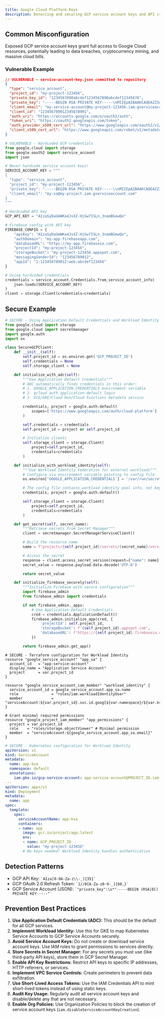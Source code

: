 ```yaml
---
title: Google Cloud Platform Keys
description: Detecting and securing GCP service account keys and API credentials
---
```


## Common Misconfiguration

Exposed GCP service account keys grant full access to Google Cloud resources, potentially leading to data breaches, cryptocurrency mining, and massive cloud bills.

### Vulnerable Example

```json
// VULNERABLE - service-account-key.json committed to repository
{
  "type": "service_account",
  "project_id": "my-project-123456",
  "private_key_id": "1234567890abcdef1234567890abcdef12345678",
  "private_key": "-----BEGIN RSA PRIVATE KEY-----\nMIIEpAIBAAKCAQEA2Z3qX2BTLS7ZAAAA...\n-----END RSA PRIVATE KEY-----\n",
  "client_email": "my-service-account@my-project-123456.iam.gserviceaccount.com",
  "client_id": "123456789012345678901",
  "auth_uri": "https://accounts.google.com/o/oauth2/auth",
  "token_uri": "https://oauth2.googleapis.com/token",
  "auth_provider_x509_cert_url": "https://www.googleapis.com/oauth2/v1/certs",
  "client_x509_cert_url": "https://www.googleapis.com/robot/v1/metadata/x509/my-service-account%40my-project-123456.iam.gserviceaccount.com"
}
````

```python
# VULNERABLE - Hardcoded GCP credentials
from google.cloud import storage
from google.oauth2 import service_account
import json

# Never hardcode service account keys!
SERVICE_ACCOUNT_KEY = """
{
  "type": "service_account",
  "project_id": "my-project-123456",
  "private_key": "-----BEGIN RSA PRIVATE KEY-----\\nMIIEpAIBAAKCAQEA2Z3qX2BTLS7ZAAAA...\\n-----END RSA PRIVATE KEY-----\\n",
  "client_email": "my-sa@my-project.iam.gserviceaccount.com"
}
"""

# Hardcoded API key
GCP_API_KEY = "AIzaSyDaGmWKa4JsXZ-HjGw7ISLn_3namBGewQe"

# Firebase config with API key
FIREBASE_CONFIG = {
    "apiKey": "AIzaSyDaGmWKa4JsXZ-HjGw7ISLn_3namBGewQe",
    "authDomain": "my-app.firebaseapp.com",
    "databaseURL": "https://my-app.firebaseio.com",
    "projectId": "my-project-123456",
    "storageBucket": "my-project-123456.appspot.com",
    "messagingSenderId": "123456789012",
    "appId": "1:123456789012:web:abcdef123456"
}

# Using hardcoded credentials
credentials = service_account.Credentials.from_service_account_info(
    json.loads(SERVICE_ACCOUNT_KEY)
)
client = storage.Client(credentials=credentials)
```

## Secure Example

```python
# SECURE - Using Application Default Credentials and Workload Identity
from google.cloud import storage
from google.cloud import secretmanager
import google.auth
import os

class SecureGCPClient:
    def __init__(self):
        self.project_id = os.environ.get('GCP_PROJECT_ID')
        self.credentials = None
        self.storage_client = None

    def initialize_with_adc(self):
        """Use Application Default Credentials"""
        # ADC automatically finds credentials in this order:
        # 1. GOOGLE_APPLICATION_CREDENTIALS environment variable
        # 2. gcloud auth application-default login
        # 3. GCE/GKE/Cloud Run/Cloud Functions metadata service

        credentials, project = google.auth.default(
            scopes=['https://www.googleapis.com/auth/cloud-platform']
        )

        self.credentials = credentials
        self.project_id = project or self.project_id

        # Initialize clients
        self.storage_client = storage.Client(
            project=self.project_id,
            credentials=credentials
        )

    def initialize_with_workload_identity(self):
        """Use Workload Identity Federation for external workloads"""
        # Configure via environment variable pointing to config file
        os.environ['GOOGLE_APPLICATION_CREDENTIALS'] = '/var/run/secrets/gcp/key.json'

        # The config file contains workload identity pool info, not keys
        credentials, project = google.auth.default()

        self.storage_client = storage.Client(
            project=self.project_id,
            credentials=credentials
        )

    def get_secret(self, secret_name):
        """Retrieve secrets from Secret Manager"""
        client = secretmanager.SecretManagerServiceClient()

        # Build the resource name
        name = f"projects/{self.project_id}/secrets/{secret_name}/versions/latest"

        # Access the secret
        response = client.access_secret_version(request={"name": name})
        secret_value = response.payload.data.decode('UTF-8')

        return secret_value

    def initialize_firebase_securely(self):
        """Initialize Firebase with secure configuration"""
        import firebase_admin
        from firebase_admin import credentials

        if not firebase_admin._apps:
            # Use Application Default Credentials
            cred = credentials.ApplicationDefault()
            firebase_admin.initialize_app(cred, {
                'projectId': self.project_id,
                'storageBucket': f'{self.project_id}.appspot.com',
                'databaseURL': f'https://{self.project_id}.firebaseio.com'
            })

        return firebase_admin.get_app()
```

```hcl
# SECURE - Terraform configuration for Workload Identity
resource "google_service_account" "app_sa" {
  account_id   = "app-service-account"
  display_name = "Application Service Account"
  project      = var.project_id
}

resource "google_service_account_iam_member" "workload_identity" {
  service_account_id = google_service_account.app_sa.name
  role               = "roles/iam.workloadIdentityUser"
  member             = "serviceAccount:${var.project_id}.svc.id.goog[${var.namespace}/${var.ksa_name}]"
}

# Grant minimal required permissions
resource "google_project_iam_member" "app_permissions" {
  project = var.project_id
  role    = "roles/storage.objectViewer" # Minimal permission
  member  = "serviceAccount:${google_service_account.app_sa.email}"
}
```

```yaml
# SECURE - Kubernetes configuration for Workload Identity
apiVersion: v1
kind: ServiceAccount
metadata:
  name: app-ksa
  namespace: default
  annotations:
    iam.gke.io/gcp-service-account: app-service-account@PROJECT_ID.iam.gserviceaccount.com
---
apiVersion: apps/v1
kind: Deployment
metadata:
  name: app
spec:
  template:
    spec:
      serviceAccountName: app-ksa
      containers:
      - name: app
        image: gcr.io/project/app:latest
        env:
        - name: GCP_PROJECT_ID
          value: "my-project-123456"
        # No keys needed! Workload Identity handles authentication
```

## Detection Patterns

  * GCP API Key: `` `AIza[0-9A-Za-z\\-_]{35}` ``
  * GCP OAuth 2.0 Refresh Token: `` `1//0[A-Za-z0-9-_]{60,}` ``
  * GCP Service Account (JSON): `` `"private_key":\s*"-----BEGIN (RSA|EC) PRIVATE KEY-----"` ``

## Prevention Best Practices

  1.  **Use Application Default Credentials (ADC):** This should be the default for all GCP services.
  2.  **Implement Workload Identity:** Use this for GKE to map Kubernetes Service Accounts to GCP Service Accounts securely.
  3.  **Avoid Service Account Keys:** Do not create or download service account keys. Use IAM roles to grant permissions to services directly.
  4.  **Store Secrets in Secret Manager:** For any secrets you must use (like third-party API keys), store them in GCP Secret Manager.
  5.  **Enable API Key Restrictions:** Restrict API keys to specific IP addresses, HTTP referrers, or services.
  6.  **Implement VPC Service Controls:** Create perimeters to prevent data exfiltration.
  7.  **Use Short-Lived Access Tokens:** Use the IAM Credentials API to mint short-lived tokens instead of using static keys.
  8.  **Audit Key Usage:** Regularly audit all service account keys and disable/delete any that are not necessary.
  9.  **Enable Org Policies:** Use Organization Policies to block the creation of service account keys (`iam.disableServiceAccountKeyCreation`).
